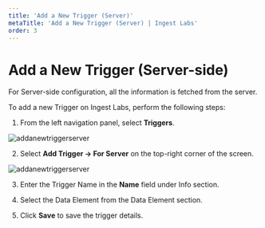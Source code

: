 ---
title: 'Add a New Trigger (Server)'
metaTitle: 'Add a New Trigger (Server) | Ingest Labs'
order: 3
---

# Add a New Trigger (Server-side)

For Server-side configuration, all the information is fetched from the server.

To add a new Trigger on Ingest Labs, perform the following steps:

1.	From the left navigation panel, select **Triggers**.

![addanewtriggerserver](/images/triggersimages/triggersserver.png)

2.	Select **Add Trigger -> For Server** on the top-right corner of the screen.

![addanewtriggerserver](/images/triggersimages/triggersforserver.png)

3.	Enter the Trigger Name in the **Name** field under Info section.

4.	Select the Data Element from the Data Element section.

5.	Click **Save** to save the trigger details.

